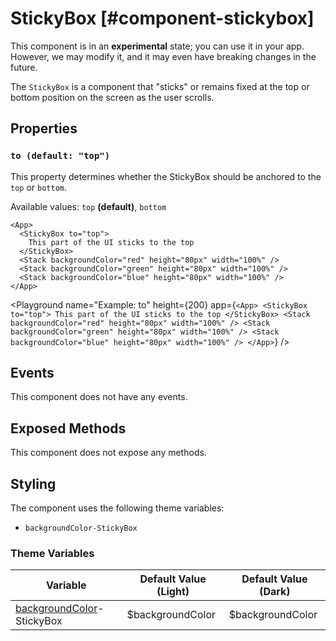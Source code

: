
# StickyBox [#component-stickybox]

<Callout type="warning" emoji="📔">This component is in an **experimental** state; you can use it in your app. However, we may modify it, and it may even have breaking changes in the future.</Callout>

The `StickyBox` is a component that "sticks" or remains fixed at the top or bottom position on the screen as the user scrolls.

## Properties

### `to (default: "top")`

This property determines whether the StickyBox should be anchored to the `top` or `bottom`.

Available values: `top` **(default)**, `bottom`

```xmlui copy
<App>
  <StickyBox to="top">
    This part of the UI sticks to the top
  </StickyBox>
  <Stack backgroundColor="red" height="80px" width="100%" />
  <Stack backgroundColor="green" height="80px" width="100%" />
  <Stack backgroundColor="blue" height="80px" width="100%" />
</App>
```

<Playground
  name="Example: to"
  height={200}
  app={`
  <App>
    <StickyBox to="top">
      This part of the UI sticks to the top
    </StickyBox>
    <Stack backgroundColor="red" height="80px" width="100%" />
    <Stack backgroundColor="green" height="80px" width="100%" />
    <Stack backgroundColor="blue" height="80px" width="100%" />
  </App>
  `}
/>

## Events

This component does not have any events.

## Exposed Methods

This component does not expose any methods.

## Styling

The component uses the following theme variables:

- `backgroundColor-StickyBox`

### Theme Variables

| Variable | Default Value (Light) | Default Value (Dark) |
| --- | --- | --- |
| [backgroundColor](../styles-and-themes/common-units/#color)-StickyBox | $backgroundColor | $backgroundColor |

